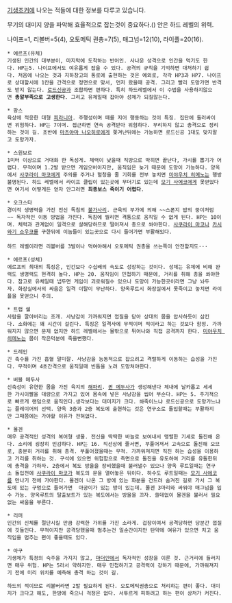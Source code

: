 [[기생조커]]에 나오는 적들에 대한 정보를 다루고 있습니다.

무기의 대미지 양을 파악해 효율적으로 잡는것이 중요하다.() 안은 하드 레벨의 위력.
 
나이프=1, 리볼버=5(4), 오토메틱 권총=7(5), 매그넘=12(10), 라이플=20(16).

 * 에르프(유체)
 기생된 인간의 대부분이, 마지막에 도착하는 반어인. 사나운 성격으로 인간을 먹기도 한다. HP는5. 나이프에서도 여유롭게 잡을 수 있다. 공격의 규칙을 기억하면 대처하기 쉽다. 처음에 나오는 것과 지하창고의 통로에 출현하는 것은 예외로, 각각 HP3과 HP7. 나이프로 상대할시에 1칸을 간격으로 정면으로 맞서, 먼저 왔을때 공격. 그리고 빨리 도망가면 반격도 받지 않는다. [[로드신공]]과 조합하면 편하다. 특히 하드레벨에서 이 수법을 사용하지않으면 '''총알부족으로 고생한다'''. 그리고 유체일때 잡아야 성체가 되질않는다.

 * 팡스
 육상에 적응한 대형 [[피라니아]]. 주행성이며 떼를 지어 행동하는 것이 특징. 집단에 둘러싸이면 위험하다. HP는 7이며. 접근하면 연속 공격받아 위험하다. 무리하지 않고 총격으로 정리하는 것이 길. 초반에 [[마츠야마 나오히로]]에게 쫒겨난뒤에는 가능하면 로드신공 1대도 맞지말고 도망가자.

 * 스윈보르 
 1미터 이상으로 거대화 한 독성게. 체력이 낮을때 직방으로 박히면 끝난다, 가시를 뽑기가 어렵다. 무적이며 1.2발 받으면 게임오버이지만, 움직임은 늦기 때문에 도망이 가능하다. 양옥에서 [[사쿠라이 마코]]에게 주의를 주거나 혈청을 줄 기회를 전부 놓치면 [[미야우치 히메노]]는 행방불명된다. 하드 레벨에서 라이프 클립이 있는곳에 무더기로 있는데 [[모기 사에코]]에게 못얻었다면 여기서 어떻게든 얻자 안그러면 '''최종보스 죽이기 어렵다'''. 

 * 오크스타 
 경이적 생명력을 가진 전신 독침의 [[불가사리]]. 근육의 부가에 의해 ~~스폰지 밥의 뚱이처럼~~ 독자적인 이동 방법을 가진다. 독침에 찔리면 격통으로 움직일 수 없게 된다. HP는 10이며. 체력과 관계없이 일격으로 살해당하므로 떨어져서 총으로 쏴야한다. [[사쿠라이 마코]]나 [[카시와기 쇼우코]]를 구한뒤에 이놈들이 있는곳으로 다시 들어가면 부활해있다.
 
 하드 레벨이라면 리볼버를 3발이나 먹여야해서 오토메틱 권총을 쓰는쪽이 안전할지도···

 * 에르프(성체)
 에르프의 최대의 특징은, 인간보다 수십배의 속도로 성장하는 것이다. 성체는 유체에 비해 완력도 생명력도 현격히 높다. HP는 20. 움직임이 민첩하기 때문에, 거리를 취해 총을 쏴야한다. 참고로 유체일때 냅두면 게임이 괴로워질수 있으나 도망이 가능한곳이라면 그냥 놔두자. 화장실에서의 싸움은 일격 이탈이 무난하다. 양옥루트시 화장실에서 못죽이고 놓치면 라이플을 못얻으니 주의.

 * 트랩 쉘
 사람을 깔아버리는 조개. 사냥감이 가까워지면 껍질을 닫아 상대의 몸을 압사하듯이 삼킨다. 소화에는 꽤 시간이 걸린다. 특징은 일격사에 무적이며 적이라고 하는 것보다 함정. 가까워지지 않으면 문제 없지만 하드 레벨에서는 물밖으로 튀어나와 직접 공격까지 한다. [[미야우치 히메노]]는 몸이 작은덕분에 죽을뻔했다.

 * 드레인
 긴 촉수를 가진 흡혈 말미잘. 사냥감을 능동적으로 잡으려고 격렬하게 이동하는 습성을 가진다. 무적이며 4초간격으로 움직일때 빈틈을 노려 도망쳐야한다.

 * 버블 메두사
 신축성이 유연한 몸을 가진 육지의 [[해파리]]. [[퀸 메두사]]가 생성해낸다 체내에 날카롭고 세세한 가시이빨을 대량으로 가지고 있어 몸속에 넣은 사냥감을 씹어 부순다. HP는 5. 주기적으로 빠르게 랜덤으로 움직인다.생각보다는 대미지가 크다. 쏴죽이느냐 로드신공으로 도망가느냐는 플레이어의 선택. 양옥 3층과 2층 복도에 출현하는 것은 연구소로 돌입할때는 부활하지만 그때쯤에는 가야할 이유가 전혀없다.

 * 몰겐
 매우 공격적인 성격의 복어형 생물. 전신을 딱딱한 바늘로 보여내서 맹렬한 기세로 돌진해 온다. 소리에 굉장히 민감하다. HP는 16. 직선상에 줄서면, 부풀어져서 고속으로 돌진해 오므로, 충분히 거리를 취해 총격. 부풀어졌을때는 무적. 가까워져지면 직진 하는 습성을 이용하고 거리를 취하는 것. 구석에 있으면 위험함으로 측면으로 돌진을 유도하여 거리를 유돌한뒤에 총격을 가하자. 2층에서 복도 방울을 장비했을때 불러낼수 있으나 양옥 루트일때는 연구소 돌입전에 [[사쿠라이 마코]]가 복도의 문을 열어놓은 뒤이다. 하수도 루트일때는 [[모기 사에코]]를 만나기 전에 가야한다. 몰겐이 나온 그 방에 있는 화분을 건드려 숨겨진 길로 가서 그 복도에 있는 구멍으로 들어가면  아궁이가 있는 방이 있는데. 몰겐 3마리와 싸워야 매그넘을 입수 가능. 양옥루트의 탈출보트가 있는 복도에서는 방울을 끄자. 쓸데없이 몰겐을 불러서 필요없는 싸움을 부른다.

 * 리퍼
 인간의 신체를 절단시킬 만큼 강력한 가위를 가진 소라게. 겁장이여서 공격당하면 당분간 껍질에 깃들인다. 무적이지만 공격당했을때 멈추는건 일순간이지만 탄약에 여유가 있으면 치고 움직임을 멈추는 편이 좋을때도 있다.

 * 아구
 기생체가 특정의 숙주을 가지지 않고, [[마더]]안에서 독자적인 성장을 이룬 것. 근거리에 들러지면 매우 위험. HP는 5라서 약하지만. 매우 민첩하기고 공격력이 강하기 때문에, 가까워져지기 전에 미리 위치를 예측해 총격 하는 것이 길.

 하드의 적이므로 리볼버라면 2발 필요하게 된다. 오토메틱권총으로 처리하는 편이 좋다. 대미지가 크다고 해도, 한방에 죽으니 걱정은 없다. 서투르게 피하려고 하는 편이 상처가 커진다.

